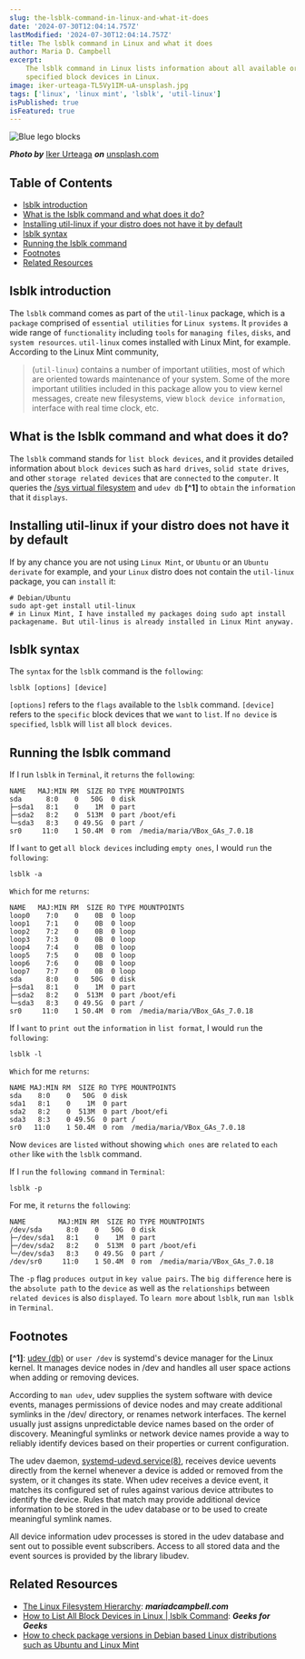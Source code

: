 ```yaml
---
slug: the-lsblk-command-in-linux-and-what-it-does
date: '2024-07-30T12:04:14.757Z'
lastModified: '2024-07-30T12:04:14.757Z'
title: The lsblk command in Linux and what it does
author: Maria D. Campbell
excerpt:
    The lsblk command in Linux lists information about all available or
    specified block devices in Linux.
image: iker-urteaga-TL5Vy1IM-uA-unsplash.jpg
tags: ['linux', 'linux mint', 'lsblk', 'util-linux']
isPublished: true
isFeatured: true
---
```


![Blue lego blocks](iker-urteaga-TL5Vy1IM-uA-unsplash.jpg)

**_Photo by_** [Iker Urteaga](https://unsplash.com/@iurte) **_on_**
[unsplash.com](https://unsplash.com/photos/blue-building-block-lot-TL5Vy1IM-uA)

## Table of Contents

-   [lsblk introduction](#lsblk-introduction)
-   [What is the lsblk command and what does it do?](#what-is-the-lsblk-command-and-what-does-it-do)
-   [Installing util-linux if your distro does not have it by default](#installing-util-linux-if-your-distro-does-not-have-it-by-default)
-   [lsblk syntax](#lsblk-syntax)
-   [Running the lsblk command](#running-the-lsblk-command)
-   [Footnotes](#footnotes)
-   [Related Resources](#related-resources)

## lsblk introduction

The `lsblk` command comes as part of the `util-linux` package, which is a
`package` comprised of `essential utilities` for `Linux systems`. It `provides`
a wide range of `functionality` including `tools` for `managing files`, `disks`,
and `system resources`. `util-linux` comes installed with Linux Mint, for
example. According to the Linux Mint community,

> (`util-linux`) contains a number of important utilities, most of which are
> oriented towards maintenance of your system. Some of the more important
> utilities included in this package allow you to view kernel messages, create
> new filesystems, view `block device information`, interface with real time
> clock, etc.

## What is the lsblk command and what does it do?

The `lsblk` command stands for `list block devices`, and it provides detailed
information about `block devices` such as `hard drives`, `solid state drives`,
and other `storage related devices` that are `connected` to the `computer`. It
queries the [/sys virtual filesystem](/blog/the-linux-filesystem-hierarchy) and
`udev db` **[^1]** to `obtain` the `information` that it `displays`.

## Installing util-linux if your distro does not have it by default

If by any chance you are not using `Linux Mint`, or `Ubuntu` or an
`Ubuntu derivate` for example, and your `Linux` distro does not contain the
`util-linux` package, you can `install` it:

```shell
# Debian/Ubuntu
sudo apt-get install util-linux
# in Linux Mint, I have installed my packages doing sudo apt install packagename. But util-linus is already installed in Linux Mint anyway.
```

## lsblk syntax

The `syntax` for the `lsblk` command is the `following`:

```shell
lsblk [options] [device]
```

`[options]` refers to the `flags` available to the `lsblk` command. `[device]`
refers to the `specific` block devices that we `want` to `list`. If `no device`
is `specified`, `lsblk` will `list` all `block devices`.

## Running the lsblk command

If I run `lsblk` in `Terminal`, it `returns` the `following`:

```shell
NAME   MAJ:MIN RM  SIZE RO TYPE MOUNTPOINTS
sda      8:0    0   50G  0 disk
├─sda1   8:1    0    1M  0 part
├─sda2   8:2    0  513M  0 part /boot/efi
└─sda3   8:3    0 49.5G  0 part /
sr0     11:0    1 50.4M  0 rom  /media/maria/VBox_GAs_7.0.18
```

If I `want` to get `all block devices` including `empty ones`, I would `run` the
`following`:

```shell
lsblk -a
```

`Which` for me `returns`:

```shell
NAME   MAJ:MIN RM  SIZE RO TYPE MOUNTPOINTS
loop0    7:0    0    0B  0 loop
loop1    7:1    0    0B  0 loop
loop2    7:2    0    0B  0 loop
loop3    7:3    0    0B  0 loop
loop4    7:4    0    0B  0 loop
loop5    7:5    0    0B  0 loop
loop6    7:6    0    0B  0 loop
loop7    7:7    0    0B  0 loop
sda      8:0    0   50G  0 disk
├─sda1   8:1    0    1M  0 part
├─sda2   8:2    0  513M  0 part /boot/efi
└─sda3   8:3    0 49.5G  0 part /
sr0     11:0    1 50.4M  0 rom  /media/maria/VBox_GAs_7.0.18
```

If I `want` to `print out` the `information` in `list format`, I would `run` the
`following`:

```shell
lsblk -l
```

`Which` for me `returns`:

```shell
NAME MAJ:MIN RM  SIZE RO TYPE MOUNTPOINTS
sda    8:0    0   50G  0 disk
sda1   8:1    0    1M  0 part
sda2   8:2    0  513M  0 part /boot/efi
sda3   8:3    0 49.5G  0 part /
sr0   11:0    1 50.4M  0 rom  /media/maria/VBox_GAs_7.0.18
```

Now `devices` are `listed` without showing `which ones` are `related` to
`each other` like `with` the `lsblk` command.

If I `run` the `following command` in `Terminal`:

```shell
lsblk -p
```

For me, it `returns` the `following`:

```shell
NAME        MAJ:MIN RM  SIZE RO TYPE MOUNTPOINTS
/dev/sda      8:0    0   50G  0 disk
├─/dev/sda1   8:1    0    1M  0 part
├─/dev/sda2   8:2    0  513M  0 part /boot/efi
└─/dev/sda3   8:3    0 49.5G  0 part /
/dev/sr0     11:0    1 50.4M  0 rom  /media/maria/VBox_GAs_7.0.18
```

The `-p` flag `produces output` in `key value pairs`. The `big difference` here
is the `absolute path` to the `device` as well as the `relationships` between
`related devices` is also `displayed`. To `learn more` about `lsblk`, run
`man lsblk` in `Terminal`.

## Footnotes

**[^1]**: [udev (db)](https://man7.org/linux/man-pages/man7/udev.7.html) or
`user /dev` is systemd's device manager for the Linux kernel. It manages device
nodes in /dev and handles all user space actions when adding or removing
devices.

According to `man udev`, udev supplies the system software with device events,
manages permissions of device nodes and may create additional symlinks in the
/dev/ directory, or renames network interfaces. The kernel usually just assigns
unpredictable device names based on the order of discovery. Meaningful symlinks
or network device names provide a way to reliably identify devices based on
their properties or current configuration.

The udev daemon,
[systemd-udevd.service(8)](https://manpages.debian.org/bullseye/udev/systemd-udevd.service.8.en.html),
receives device uevents directly from the kernel whenever a device is added or
removed from the system, or it changes its state. When udev receives a device
event, it matches its configured set of rules against various device attributes
to identify the device. Rules that match may provide additional device
information to be stored in the udev database or to be used to create meaningful
symlink names.

All device information udev processes is stored in the udev database and sent
out to possible event subscribers. Access to all stored data and the event
sources is provided by the library libudev.

## Related Resources

-   [The Linux Filesystem Hierarchy](/blog/the-linux-filesystem-hierarchy):
    **_mariadcampbell.com_**
-   [How to List All Block Devices in Linux | lsblk Command](https://www.geeksforgeeks.org/lsblk-command-in-linux-with-examples/):
    **_Geeks for Geeks_**
-   [How to check package versions in Debian based Linux distributions such as Ubuntu and Linux Mint](/blog/how-to-check-package-versions-in-debian-based-linux-distributions-such-as-ubuntu-and-linux-mint)
